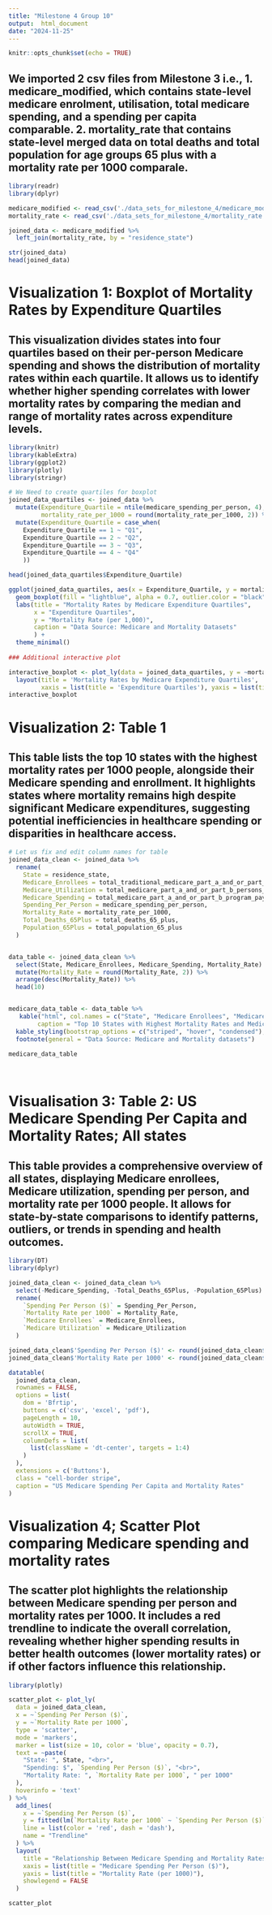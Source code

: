 ```yaml
---
title: "Milestone 4 Group 10"
output:  html_document
date: "2024-11-25"
---
```


```r
knitr::opts_chunk$set(echo = TRUE)
```

## We imported 2 csv files from Milestone 3 i.e., 1. medicare_modified, which contains state-level medicare enrolment, utilisation, total medicare spending, and a spending per capita comparable. 2. mortality_rate that contains state-level merged data on total deaths and total population for age groups 65 plus with a mortality rate per 1000 comparale.

```r

library(readr)
library(dplyr)

medicare_modified <- read_csv('./data_sets_for_milestone_4/medicare_modified.csv')
mortality_rate <- read_csv('./data_sets_for_milestone_4/mortality_rate.csv')

joined_data <- medicare_modified %>%
  left_join(mortality_rate, by = "residence_state")

str(joined_data)
head(joined_data) 

```

# Visualization 1: Boxplot of Mortality Rates by Expenditure Quartiles

## This visualization divides states into four quartiles based on their per-person Medicare spending and shows the distribution of mortality rates within each quartile. It allows us to identify whether higher spending correlates with lower mortality rates by comparing the median and range of mortality rates across expenditure levels.

```r
library(knitr)
library(kableExtra)
library(ggplot2)
library(plotly)
library(stringr)

# We Need to create quartiles for boxplot
joined_data_quartiles <- joined_data %>% 
  mutate(Expenditure_Quartile = ntile(medicare_spending_per_person, 4),
         mortality_rate_per_1000 = round(mortality_rate_per_1000, 2)) %>% 
  mutate(Expenditure_Quartile = case_when(
    Expenditure_Quartile == 1 ~ "Q1",
    Expenditure_Quartile == 2 ~ "Q2", 
    Expenditure_Quartile == 3 ~ "Q3",
    Expenditure_Quartile == 4 ~ "Q4"
    ))

head(joined_data_quartiles$Expenditure_Quartile)

ggplot(joined_data_quartiles, aes(x = Expenditure_Quartile, y = mortality_rate_per_1000)) + 
  geom_boxplot(fill = "lightblue", alpha = 0.7, outlier.color = "black") + 
  labs(title = "Mortality Rates by Medicare Expenditure Quartiles", 
       x = "Expenditure Quartiles",
       y = "Mortality Rate (per 1,000)",
       caption = "Data Source: Medicare and Mortality Datasets"
       ) + 
  theme_minimal()
 
### Additional interactive plot 

interactive_boxplot <- plot_ly(data = joined_data_quartiles, y = ~mortality_rate_per_1000, color = ~Expenditure_Quartile, type = "box") %>% 
  layout(title = 'Mortality Rates by Medicare Expenditure Quartiles', 
         xaxis = list(title = 'Expenditure Quartiles'), yaxis = list(title = 'Mortality Rate'))
interactive_boxplot

```

# Visualization 2: Table 1

## This table lists the top 10 states with the highest mortality rates per 1000 people, alongside their Medicare spending and enrollment. It highlights states where mortality remains high despite significant Medicare expenditures, suggesting potential inefficiencies in healthcare spending or disparities in healthcare access.

```r

# Let us fix and edit column names for table 
joined_data_clean <- joined_data %>% 
  rename(
    State = residence_state,
    Medicare_Enrollees = total_traditional_medicare_part_a_and_or_part_b_enrollees,
    Medicare_Utilization = total_medicare_part_a_and_or_part_b_persons_with_utilization,
    Medicare_Spending = total_medicare_part_a_and_or_part_b_program_payments,
    Spending_Per_Person = medicare_spending_per_person,
    Mortality_Rate = mortality_rate_per_1000,
    Total_Deaths_65Plus = total_deaths_65_plus,
    Population_65Plus = total_population_65_plus
  )


data_table <- joined_data_clean %>% 
  select(State, Medicare_Enrollees, Medicare_Spending, Mortality_Rate) %>% 
  mutate(Mortality_Rate = round(Mortality_Rate, 2)) %>% 
  arrange(desc(Mortality_Rate)) %>% 
  head(10)


medicare_data_table <- data_table %>% 
   kable("html", col.names = c("State", "Medicare Enrollees", "Medicare Spending ($)", "Mortality Rate (per 1,000)"),
        caption = "Top 10 States with Highest Mortality Rates and Medicare Spending") %>%
  kable_styling(bootstrap_options = c("striped", "hover", "condensed"), full_width = FALSE) %>%
  footnote(general = "Data Source: Medicare and Mortality datasets")

medicare_data_table
  
  
```

# Visualisation 3: Table 2: US Medicare Spending Per Capita and Mortality Rates; All states

## This table provides a comprehensive overview of all states, displaying Medicare enrollees, Medicare utilization, spending per person, and mortality rate per 1000 people. It allows for state-by-state comparisons to identify patterns, outliers, or trends in spending and health outcomes.

```r

library(DT)
library(dplyr)

joined_data_clean <- joined_data_clean %>%
  select(-Medicare_Spending, -Total_Deaths_65Plus, -Population_65Plus) %>%
  rename(
    `Spending Per Person ($)` = Spending_Per_Person,
    `Mortality Rate per 1000` = Mortality_Rate,
    `Medicare Enrollees` = Medicare_Enrollees,
    `Medicare Utilization` = Medicare_Utilization
  )

joined_data_clean$'Spending Per Person ($)' <- round(joined_data_clean$'Spending Per Person ($)', 0)
joined_data_clean$'Mortality Rate per 1000' <- round(joined_data_clean$'Mortality Rate per 1000', 0)

datatable(
  joined_data_clean,
  rownames = FALSE, 
  options = list(
    dom = 'Bfrtip',                    
    buttons = c('csv', 'excel', 'pdf'),
    pageLength = 10,                
    autoWidth = TRUE,                  
    scrollX = TRUE,                    
    columnDefs = list(
      list(className = 'dt-center', targets = 1:4)
    )
  ),
  extensions = c('Buttons'),           
  class = "cell-border stripe",   
  caption = "US Medicare Spending Per Capita and Mortality Rates"
)

```

# Visualization 4; Scatter Plot comparing Medicare spending and mortality rates

## The scatter plot highlights the relationship between Medicare spending per person and mortality rates per 1000. It includes a red trendline to indicate the overall correlation, revealing whether higher spending results in better health outcomes (lower mortality rates) or if other factors influence this relationship.

```r

library(plotly)

scatter_plot <- plot_ly(
  data = joined_data_clean,
  x = ~`Spending Per Person ($)`,               
  y = ~`Mortality Rate per 1000`,               
  type = 'scatter',
  mode = 'markers',
  marker = list(size = 10, color = 'blue', opacity = 0.7),  
  text = ~paste(
    "State: ", State, "<br>",
    "Spending: $", `Spending Per Person ($)`, "<br>",
    "Mortality Rate: ", `Mortality Rate per 1000`, " per 1000"
  ),                                           
  hoverinfo = 'text'                           
) %>%
  add_lines(
    x = ~`Spending Per Person ($)`,
    y = fitted(lm(`Mortality Rate per 1000` ~ `Spending Per Person ($)`, data = joined_data_clean)),
    line = list(color = 'red', dash = 'dash'),
    name = "Trendline"
  ) %>%
  layout(
    title = "Relationship Between Medicare Spending and Mortality Rates",
    xaxis = list(title = "Medicare Spending Per Person ($)"),
    yaxis = list(title = "Mortality Rate (per 1000)"),
    showlegend = FALSE
  )

scatter_plot

```
